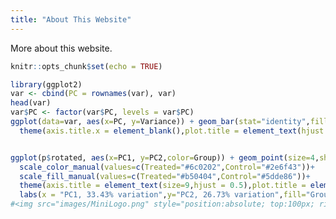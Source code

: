```yaml
---
title: "About This Website"
---
```


More about this website.

```r
knitr::opts_chunk$set(echo = TRUE)
```

```r
library(ggplot2)
var <- cbind(PC = rownames(var), var)
head(var)
var$PC <- factor(var$PC, levels = var$PC)
ggplot(data=var, aes(x=PC, y=Variance)) + geom_bar(stat="identity",fill="#bb9b49")+
  theme(axis.title.x = element_blank(),plot.title = element_text(hjust = 0.5))+labs(title = "Variance captured",y="Percentage of Variance")


ggplot(p$rotated, aes(x=PC1, y=PC2,color=Group)) + geom_point(size=4,shape=21,aes(fill=Group))+
  scale_color_manual(values=c(Treated="#6c0202",Control="#2e6f43"))+    #Outline color of the points
  scale_fill_manual(values=c(Treated="#b50404",Control="#5dde86"))+     #Fill color of the points
  theme(axis.title = element_text(size=9,hjust = 0.5),plot.title = element_text(hjust = 0.5))+
  labs(x = "PC1, 33.43% variation",y="PC2, 26.73% variation",fill="Group",color="Group",title = "PCA Plot")
#<img src="images/MiniLogo.png" style="position:absolute; top:100px; right:200px; width:200px; height:auto;" />
```


